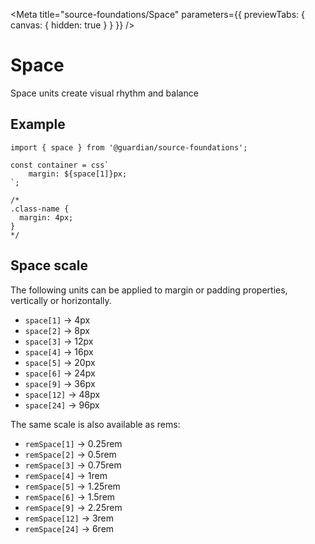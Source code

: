 
<Meta
	title="source-foundations/Space"
	parameters={{ previewTabs: { canvas: { hidden: true } } }}
/>

# Space

Space units create visual rhythm and balance

## Example

```tsx
import { space } from '@guardian/source-foundations';

const container = css`
	margin: ${space[1]}px;
`;

/*
.class-name {
  margin: 4px;
}
*/
```

## Space scale

The following units can be applied to margin or padding properties, vertically
or horizontally.

- `space[1]` -> 4px
- `space[2]` -> 8px
- `space[3]` -> 12px
- `space[4]` -> 16px
- `space[5]` -> 20px
- `space[6]` -> 24px
- `space[9]` -> 36px
- `space[12]` -> 48px
- `space[24]` -> 96px

The same scale is also available as rems:

- `remSpace[1]` -> 0.25rem
- `remSpace[2]` -> 0.5rem
- `remSpace[3]` -> 0.75rem
- `remSpace[4]` -> 1rem
- `remSpace[5]` -> 1.25rem
- `remSpace[6]` -> 1.5rem
- `remSpace[9]` -> 2.25rem
- `remSpace[12]` -> 3rem
- `remSpace[24]` -> 6rem
